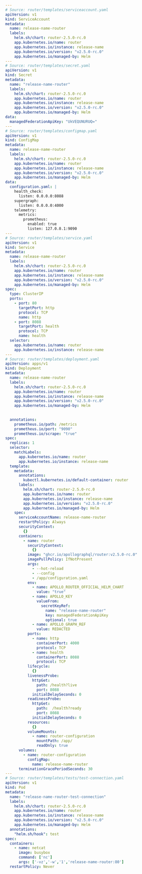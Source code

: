 ```yaml
---
# Source: router/templates/serviceaccount.yaml
apiVersion: v1
kind: ServiceAccount
metadata:
  name: release-name-router
  labels:
    helm.sh/chart: router-2.5.0-rc.0
    app.kubernetes.io/name: router
    app.kubernetes.io/instance: release-name
    app.kubernetes.io/version: "v2.5.0-rc.0"
    app.kubernetes.io/managed-by: Helm
---
# Source: router/templates/secret.yaml
apiVersion: v1
kind: Secret
metadata:
  name: "release-name-router"
  labels:
    helm.sh/chart: router-2.5.0-rc.0
    app.kubernetes.io/name: router
    app.kubernetes.io/instance: release-name
    app.kubernetes.io/version: "v2.5.0-rc.0"
    app.kubernetes.io/managed-by: Helm
data:
  managedFederationApiKey: "UkVEQUNURUQ="
---
# Source: router/templates/configmap.yaml
apiVersion: v1
kind: ConfigMap
metadata:
  name: release-name-router
  labels:
    helm.sh/chart: router-2.5.0-rc.0
    app.kubernetes.io/name: router
    app.kubernetes.io/instance: release-name
    app.kubernetes.io/version: "v2.5.0-rc.0"
    app.kubernetes.io/managed-by: Helm
data:
  configuration.yaml: |
    health_check:
      listen: 0.0.0.0:8088
    supergraph:
      listen: 0.0.0.0:4000
    telemetry:
      metrics:
        prometheus:
          enabled: true
          listen: 127.0.0.1:9090
---
# Source: router/templates/service.yaml
apiVersion: v1
kind: Service
metadata:
  name: release-name-router
  labels:
    helm.sh/chart: router-2.5.0-rc.0
    app.kubernetes.io/name: router
    app.kubernetes.io/instance: release-name
    app.kubernetes.io/version: "v2.5.0-rc.0"
    app.kubernetes.io/managed-by: Helm
spec:
  type: ClusterIP
  ports:
    - port: 80
      targetPort: http
      protocol: TCP
      name: http
    - port: 8088
      targetPort: health
      protocol: TCP
      name: health
  selector:
    app.kubernetes.io/name: router
    app.kubernetes.io/instance: release-name
---
# Source: router/templates/deployment.yaml
apiVersion: apps/v1
kind: Deployment
metadata:
  name: release-name-router
  labels:
    helm.sh/chart: router-2.5.0-rc.0
    app.kubernetes.io/name: router
    app.kubernetes.io/instance: release-name
    app.kubernetes.io/version: "v2.5.0-rc.0"
    app.kubernetes.io/managed-by: Helm
  
  
  annotations:
    prometheus.io/path: /metrics
    prometheus.io/port: "9090"
    prometheus.io/scrape: "true"
spec:
  replicas: 1
  selector:
    matchLabels:
      app.kubernetes.io/name: router
      app.kubernetes.io/instance: release-name
  template:
    metadata:
      annotations:
        kubectl.kubernetes.io/default-container: router
      labels:
        helm.sh/chart: router-2.5.0-rc.0
        app.kubernetes.io/name: router
        app.kubernetes.io/instance: release-name
        app.kubernetes.io/version: "v2.5.0-rc.0"
        app.kubernetes.io/managed-by: Helm
    spec:
      serviceAccountName: release-name-router
      restartPolicy: Always
      securityContext:
        {}
      containers:
        - name: router
          securityContext:
            {}
          image: "ghcr.io/apollographql/router:v2.5.0-rc.0"
          imagePullPolicy: IfNotPresent
          args:
            - --hot-reload
            - --config
            - /app/configuration.yaml
          env:
            - name: APOLLO_ROUTER_OFFICIAL_HELM_CHART
              value: "true"
            - name: APOLLO_KEY
              valueFrom:
                secretKeyRef:
                  name: "release-name-router"
                  key: managedFederationApiKey
                  optional: true
            - name: APOLLO_GRAPH_REF
              value: REDACTED
          ports:
            - name: http
              containerPort: 4000
              protocol: TCP
            - name: health
              containerPort: 8088
              protocol: TCP
          lifecycle:
            {}
          livenessProbe:
            httpGet:
              path: /health?live
              port: 8088
            initialDelaySeconds: 0
          readinessProbe:
            httpGet:
              path:  /health?ready
              port: 8088
            initialDelaySeconds: 0
          resources:
            {}
          volumeMounts:
            - name: router-configuration
              mountPath: /app/
              readOnly: true
      volumes:
        - name: router-configuration
          configMap:
            name: release-name-router
      terminationGracePeriodSeconds: 30
---
# Source: router/templates/tests/test-connection.yaml
apiVersion: v1
kind: Pod
metadata:
  name: "release-name-router-test-connection"
  labels:
    helm.sh/chart: router-2.5.0-rc.0
    app.kubernetes.io/name: router
    app.kubernetes.io/instance: release-name
    app.kubernetes.io/version: "v2.5.0-rc.0"
    app.kubernetes.io/managed-by: Helm
  annotations:
    "helm.sh/hook": test
spec:
  containers:
    - name: netcat
      image: busybox
      command: ['nc']
      args: ['-vz','-w','1','release-name-router:80']
  restartPolicy: Never
```
